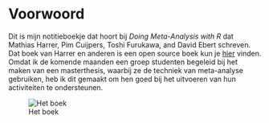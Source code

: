 # Voorwoord {.unnumbered}

Dit is mijn notitieboekje dat hoort bij *Doing Meta-Analysis with R* dat Mathias Harrer, Pim Cuijpers, Toshi Furukawa, and David Ebert schreven. Dat boek van Harrer en anderen is een open source boek kun je [hier](https://bookdown.org/MathiasHarrer/Doing_Meta_Analysis_in_R/) vinden. Omdat ik de komende maanden een groep studenten begeleid bij het maken van een masterthesis, waarbij ze de techniek van meta-analyse gebruiken, heb ik dit gemaakt om hen goed bij het uitvoeren van hun activiteiten te ondersteunen.


![Het boek](img/Screenshot1.png)
